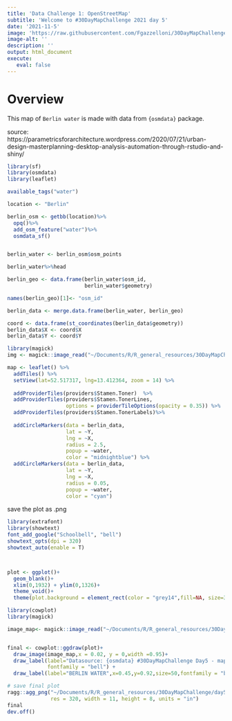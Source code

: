 ```yaml
---
title: 'Data Challenge 1: OpenStreetMap'
subtitle: 'Welcome to #30DayMapChallenge 2021 day 5'
date: '2021-11-5'
image: 'https://raw.githubusercontent.com/Fgazzelloni/30DayMapChallenge/master/2021/day5_osm/osmdata.png'
image-alt: ''
description: ''
output: html_document
execute: 
   eval: false
---
```


# Overview

This map of `Berlin water` is made with data from `{osmdata}` package.

source: https://parametricsforarchitecture.wordpress.com/2020/07/21/urban-design-masterplanning-desktop-analysis-automation-through-rstudio-and-shiny/


```r
library(sf)
library(osmdata)
library(leaflet)
```


```r
available_tags("water")
```

```r
location <- "Berlin"

berlin_osm <- getbb(location)%>%
  opq()%>%
  add_osm_feature("water")%>%
  osmdata_sf()


berlin_water <- berlin_osm$osm_points

berlin_water%>%head
```


```r
berlin_geo <- data.frame(berlin_water$osm_id, 
                         berlin_water$geometry)

names(berlin_geo)[1]<- "osm_id"
```


```r
berlin_data <- merge.data.frame(berlin_water, berlin_geo)

coord <- data.frame(st_coordinates(berlin_data$geometry))
berlin_data$X <- coord$X
berlin_data$Y <- coord$Y
```



```r
library(magick)
img <- magick::image_read("~/Documents/R/R_general_resources/30DayMapChallenge/day5_osm/logo.png")
```


```r
map <- leaflet() %>%
  addTiles() %>%
  setView(lat=52.517317, lng=13.412364, zoom = 14) %>%
  
  addProviderTiles(providers$Stamen.Toner)  %>%
  addProviderTiles(providers$Stamen.TonerLines,
                   options = providerTileOptions(opacity = 0.35)) %>%
  addProviderTiles(providers$Stamen.TonerLabels)%>%
  
  addCircleMarkers(data = berlin_data,
                   lat = ~Y,
                   lng = ~X,
                   radius = 2.5,
                   popup = ~water,
                   color = "midnightblue") %>%
  addCircleMarkers(data = berlin_data,
                   lat = ~Y,
                   lng = ~X,
                   radius = 0.05,
                   popup = ~water,
                   color = "cyan")
```

save the plot as .png

```r
library(extrafont)
library(showtext)
font_add_google("Schoolbell", "bell")
showtext_opts(dpi = 320)
showtext_auto(enable = T)



plot <- ggplot()+
  geom_blank()+
  xlim(0,1932) + ylim(0,1326)+
  theme_void()+
  theme(plot.background = element_rect(color = "grey14",fill=NA, size=3))
```

```r
library(cowplot)
library(magick)

image_map<- magick::image_read("~/Documents/R/R_general_resources/30DayMapChallenge/day5_osm/map.png")


final <- cowplot::ggdraw(plot)+
  draw_image(image_map,x = 0.02, y = 0,width =0.95)+
  draw_label(label="Datasource: {osmdata} #30DayMapChallenge Day5 - map: Federica Gazzelloni",x=0.5,y=0.03,
             fontfamily = "bell") +
  draw_label(label="BERLIN WATER",x=0.45,y=0.92,size=50,fontfamily = "bell",fontface="bold")

```



```r
# save final plot
ragg::agg_png("~/Documents/R/R_general_resources/30DayMapChallenge/day5_osm/osmdata.png",
              res = 320, width = 11, height = 8, units = "in")
final
dev.off()
```


